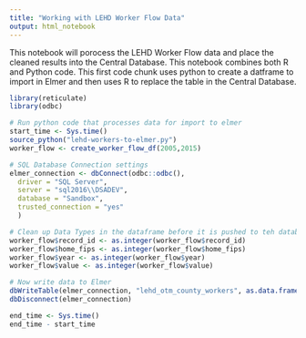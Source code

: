 ```yaml
---
title: "Working with LEHD Worker Flow Data"
output: html_notebook
---
```


This notebook will porocess the LEHD Worker Flow data and place the cleaned results into the Central Database. This notebook combines both R and Python code. This first code chunk uses python to create a datframe to import in Elmer and then uses R to replace the table in the Central Database.

```r
library(reticulate)
library(odbc)

# Run python code that processes data for import to elmer
start_time <- Sys.time()
source_python("lehd-workers-to-elmer.py")
worker_flow <- create_worker_flow_df(2005,2015)

# SQL Database Connection settings
elmer_connection <- dbConnect(odbc::odbc(),
  driver = "SQL Server",
  server = "sql2016\\DSADEV",
  database = "Sandbox",
  trusted_connection = "yes"
  )

# Clean up Data Types in the dataframe before it is pushed to teh database
worker_flow$record_id <- as.integer(worker_flow$record_id)
worker_flow$home_fips <- as.integer(worker_flow$home_fips)
worker_flow$year <- as.integer(worker_flow$year)
worker_flow$value <- as.integer(worker_flow$value)

# Now write data to Elmer
dbWriteTable(elmer_connection, "lehd_otm_county_workers", as.data.frame(worker_flow), overwrite=TRUE)
dbDisconnect(elmer_connection)

end_time <- Sys.time()
end_time - start_time

```

 
